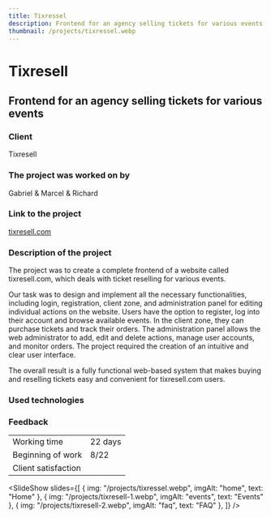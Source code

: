 ```yaml
---
title: Tixressel
description: Frontend for an agency selling tickets for various events 
thumbnail: /projects/tixressel.webp
---
```



# Tixresell

## Frontend for an agency selling tickets for various events

### Client

Tixresell

### The project was worked on by

Gabriel & Marcel & Richard

### Link to the project

[tixresell.com](https://tixresell.com)

### Description of the project

The project was to create a complete frontend of a website called tixresell.com, which deals with ticket reselling for various events.

Our task was to design and implement all the necessary functionalities,
including login, registration, client zone, and administration panel for editing individual actions on the website.
Users have the option to register, log into their account and browse available events.
In the client zone, they can purchase tickets and track their orders. The administration panel allows the web administrator to add,
edit and delete actions, manage user accounts, and monitor orders.
The project required the creation of an intuitive and clear user interface.

The overall result is a fully functional web-based system that makes buying and reselling tickets easy and convenient for tixresell.com users.

### Used technologies

<div class="not-prose mt-5 flex flex-wrap gap-7">
  <Technology name="Astro" color="#7310a3" size={40}>
    <Icon name="simple-icons:astro" size={40} />
  </Technology>
  <Technology name="JavaScript" color="#f6e12d" size={40}>
    <Icon name="vscode-icons:file-type-js-official" size={40} />
  </Technology>
  <Technology name="tailwindcss" color="#139494" size={40}>
    <Icon name="logos:tailwindcss-icon" size={40} />
  </Technology>
</div>

### Feedback

|                     |                              |
| ------------------- | ---------------------------- |
| Working time        | 22 days                      |
| Beginning of work   | 8/22                         |
| Client satisfaction | <StarsRating rating={3.5} /> |

<SlideShow
  slides={[
    { img: "/projects/tixressel.webp", imgAlt: "home", text: "Home" },
    { img: "/projects/tixresell-1.webp", imgAlt: "events", text: "Events" },
    { img: "/projects/tixresell-2.webp", imgAlt: "faq", text: "FAQ" },
  ]}
/>
